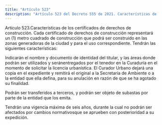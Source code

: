 ```yaml
---
title: "Artículo 523"
description: "Artículo 523 del Decreto 555 de 2021. Características de los certificados de derechos de construcción."
---
```


Artículo 523.Características de los certificados de derechos de construcción. Cada certificado de derechos de construcción representará un (1) metro cuadrado de construcción que podrá ser construido en las zonas generadoras de la ciudad y para el uso correspondiente. Tendrán las siguientes características:
 
Indicarán el nombre y documento de identidad del titular, y las áreas donde podrán ser utilizados y seránentregados por el tenedor en la Curaduría en el momento de solicitar la licencia urbanística. El Curador Urbano dejará una copia en el expediente y remitirá el original a la Secretaría de Ambiente o a la entidad que ella defina, para su anulación en razón de que se ha agotado su finalidad.
 
Podrán ser transferidos a terceros, y podrán ser objeto de subastas por parte de la entidad que los emita.
 
Tendrán una vigencia máxima de seis años, durante la cual no podrán ser afectados por cambios normativosque se aprueben con posterioridad a su expedición.